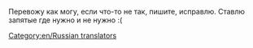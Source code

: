 [[Category:en/Russian translators]]
Перевожу как могу, если что-то не так, пишите, исправлю. Ставлю запятые где нужно и не нужно :(